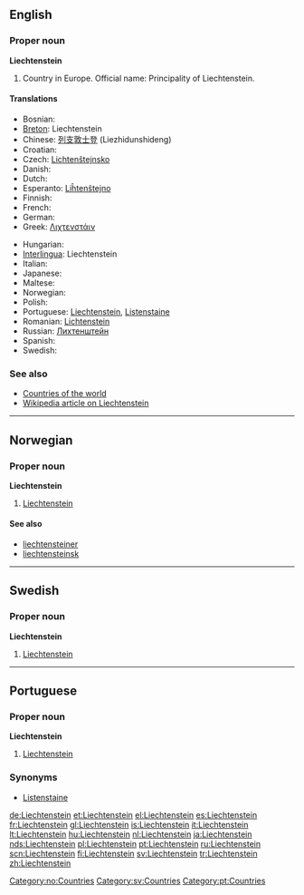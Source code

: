 ==English==

===Proper noun===
'''Liechtenstein'''

# Country in Europe. Official name: Principality of Liechtenstein.

====Translations====
{{top}}
*Bosnian: {{t-|bs|Lihtenštajn|m}}
*[[Breton]]: Liechtenstein
*Chinese: [[列支敦士登]] (Liezhidunshideng)
*Croatian: {{t-|hr|Lihtenštajn|m}}
*Czech: [[Lichtenštejnsko]]
* Danish: {{t-|da|Liechtenstein}}
* Dutch: {{t+|nl|Liechtenstein}}
*Esperanto: [[Liĥtenŝtejno]]
* Finnish: {{t+|fi|Liechtenstein}}
* French: {{t+|fr|Liechtenstein}}
* German: {{t+|de|Liechtenstein}}
*Greek: [[Λιχτενστάιν]] {{n}}
{{mid}}
* Hungarian: {{t+|hu|Liechtenstein}}
*[[Interlingua]]: Liechtenstein
* Italian: {{t+|it|Liechtenstein}}
* Japanese: {{t-|ja|リヒテンシュタイン|tr=Rihitenshutain|sc=Jpan}}
* Maltese: {{t-|mt|Liechtenstein|xs=Maltese}}
* Norwegian: {{t-|no|Liechtenstein}}
* Polish: {{t+|pl|Liechtenstein}}
*Portuguese: [[Liechtenstein#Portuguese|Liechtenstein]], [[Listenstaine]] {{m}}
*Romanian: [[Lichtenstein]] {{n}}
*Russian: [[Лихтенштейн]]
* Spanish: {{t+|es|Liechtenstein}}
* Swedish: {{t+|sv|Liechtenstein}}
{{bottom}}

===See also===
*[[Countries of the world]]
*[[w:Liechtenstein|Wikipedia article on Liechtenstein]]

----

==Norwegian==

===Proper noun===
'''Liechtenstein'''

# [[#English|Liechtenstein]]

====See also====
*[[liechtensteiner]]
*[[liechtensteinsk]]

[[Category:no:Countries]]

----

==Swedish==

===Proper noun===
'''Liechtenstein'''

# [[#English|Liechtenstein]]

[[Category:sv:Countries]]
----

==Portuguese==
===Proper noun===
'''Liechtenstein'''

# [[#English|Liechtenstein]]

===Synonyms===
*[[Listenstaine]]

[[Category:pt:Countries]]

[[de:Liechtenstein]]
[[et:Liechtenstein]]
[[el:Liechtenstein]]
[[es:Liechtenstein]]
[[fr:Liechtenstein]]
[[gl:Liechtenstein]]
[[is:Liechtenstein]]
[[it:Liechtenstein]]
[[lt:Liechtenstein]]
[[hu:Liechtenstein]]
[[nl:Liechtenstein]]
[[ja:Liechtenstein]]
[[nds:Liechtenstein]]
[[pl:Liechtenstein]]
[[pt:Liechtenstein]]
[[ru:Liechtenstein]]
[[scn:Liechtenstein]]
[[fi:Liechtenstein]]
[[sv:Liechtenstein]]
[[tr:Liechtenstein]]
[[zh:Liechtenstein]]